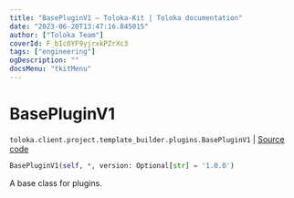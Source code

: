```yaml
---
title: "BasePluginV1 — Toloka-Kit | Toloka documentation"
date: "2023-06-20T13:47:16.845015"
author: ["Toloka Team"]
coverId: F_bIcOYF9yjrxkPZrXc3
tags: ["engineering"]
ogDescription: ""
docsMenu: "tkitMenu"
---
```


# BasePluginV1

`toloka.client.project.template_builder.plugins.BasePluginV1` | [Source code](https://github.com/Toloka/toloka-kit/blob/v1.2.0/src/client/project/template_builder/plugins.py#L18)

```python
BasePluginV1(self, *, version: Optional[str] = '1.0.0')
```

A base class for plugins.